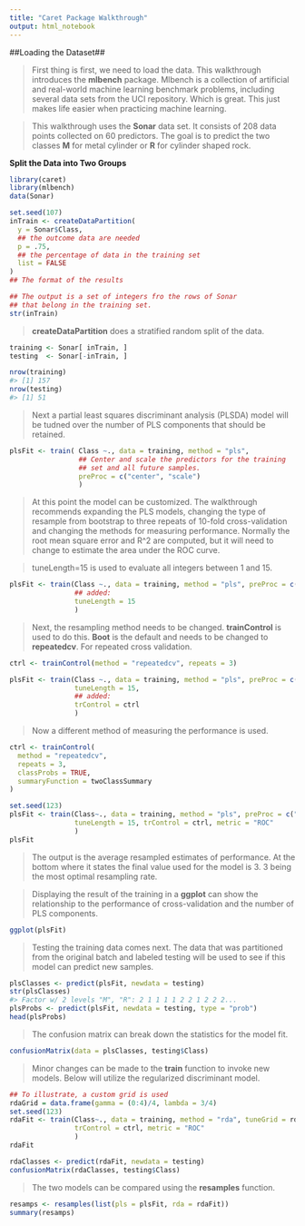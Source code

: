 ```yaml
---
title: "Caret Package Walkthrough"
output: html_notebook
---
```


##Loading the Dataset##

> First thing is first, we need to load the data. This walkthrough introduces the **mlbench** package. Mlbench is a collection of artificial and real-world machine learning benchmark problems, including several data sets from the UCI repository. Which is great. This just makes life easier when practicing machine learning.

> This walkthrough uses the **Sonar** data set. It consists of 208 data points collected on 60 predictors. The goal is to predict the two classes **M** for metal cylinder or **R** for cylinder shaped rock.

**Split the Data into Two Groups**

```r
library(caret)
library(mlbench)
data(Sonar)

set.seed(107)
inTrain <- createDataPartition(
  y = Sonar$Class,
  ## the outcome data are needed
  p = .75,
  ## the percentage of data in the training set
  list = FALSE
)
## The format of the results

## The output is a set of integers fro the rows of Sonar
## that belong in the training set.
str(inTrain)
```

> **createDataPartition** does a stratified random split of the data.

```r
training <- Sonar[ inTrain, ]
testing  <- Sonar[-inTrain, ]

nrow(training)
#> [1] 157
nrow(testing)
#> [1] 51
```

> Next a partial least squares discriminant analysis (PLSDA) model will be tudned over the number of PLS components that should be retained.

```r
plsFit <- train( Class ~., data = training, method = "pls",
                 ## Center and scale the predictors for the training
                 ## set and all future samples.
                 preProc = c("center", "scale")
                 )
```


> At this point the model can be customized. The walkthrough recommends expanding the PLS models, changing the type of resample from bootstrap to three repeats of 10-fold cross-validation and changing the methods for measuring performance. Normally the root mean square error and R^2 are computed, but it will need to change to estimate the area under the ROC curve. 

> tuneLength=15 is used to evaluate all integers between 1 and 15.

```r
plsFit <- train(Class ~., data = training, method = "pls", preProc = c("center", "scale"),
                ## added:
                tuneLength = 15
                )
```

> Next, the resampling method needs to be changed. **trainControl** is used to do this. **Boot** is the default and needs to be changed to **repeatedcv**. For repeated cross validation.

```r
ctrl <- trainControl(method = "repeatedcv", repeats = 3)

plsFit <- train(Class ~., data = training, method = "pls", preProc = c("center", "scale"),
                tuneLength = 15,
                ## added:
                trControl = ctrl
                )
```


> Now a different method of measuring the performance is used.

```r
ctrl <- trainControl(
  method = "repeatedcv",
  repeats = 3,
  classProbs = TRUE,
  summaryFunction = twoClassSummary
)

set.seed(123)
plsFit <- train(Class~., data = training, method = "pls", preProc = c("center", "scale"),
                tuneLength = 15, trControl = ctrl, metric = "ROC"
                )
plsFit
```

> The output is the average resampled estimates of performance. At the bottom where it states the final value used for the model is 3. 3 being the most optimal resampling rate.

> Displaying the result of the training in a **ggplot** can show the relationship to the performance of cross-validation and the number of PLS components.

```r
ggplot(plsFit)
```

> Testing the training data comes next. The data that was partitioned from the original batch and labeled testing will be used to see if this model can predict new samples.

```r
plsClasses <- predict(plsFit, newdata = testing)
str(plsClasses)
#> Factor w/ 2 levels "M", "R": 2 1 1 1 1 2 2 1 2 2 2...
plsProbs <- predict(plsFit, newdata = testing, type = "prob")
head(plsProbs)
```

> The confusion matrix can break down the statistics for the model fit.

```r
confusionMatrix(data = plsClasses, testing$Class)
```

> Minor changes can be made to the **train** function to invoke new models. Below will utilize the regularized discriminant model.

```r
## To illustrate, a custom grid is used
rdaGrid = data.frame(gamma = (0:4)/4, lambda = 3/4)
set.seed(123)
rdaFit <- train(Class~., data = training, method = "rda", tuneGrid = rdaGrid,
                trControl = ctrl, metric = "ROC"
                )
rdaFit

rdaClasses <- predict(rdaFit, newdata = testing)
confusionMatrix(rdaClasses, testing$Class)
```

> The two models can be compared using the **resamples** function.

```r
resamps <- resamples(list(pls = plsFit, rda = rdaFit))
summary(resamps)
```


